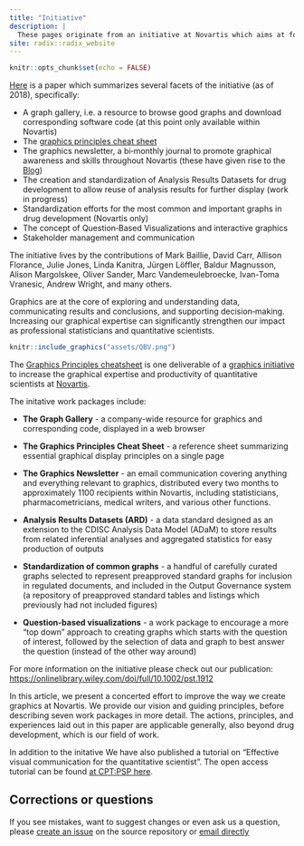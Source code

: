 ```yaml
---
title: "Initiative"
description: |
  These pages originate from an initiative at Novartis which aims at fostering the impact of quantitative scientists on decision-making based on data. While this motivation is set in pharmaceutical development, we hope this effort is of benefit to all quantitative scientists. 
site: radix::radix_website
---
```


```r
knitr::opts_chunk$set(echo = FALSE)
```

[Here](https://onlinelibrary.wiley.com/doi/full/10.1002/pst.1912) is a paper which summarizes several facets of the initiative (as of 2018), specifically:

*	A graph gallery, i.e. a resource to browse good graphs and download corresponding software code (at this point only available within Novartis)
*	The [graphics principles cheat sheet](cheatsheet.html)
*	The graphics newsletter, a bi‐monthly journal to promote graphical awareness and skills throughout Novartis (these have given rise to the [Blog](https://graphicsprinciples.github.io/gallery/))
*	The creation and standardization of Analysis Results Datasets for drug development to allow reuse of analysis results for further display (work in progress)
*	Standardization efforts for the most common and important graphs in drug development (Novartis only)
*	The concept of Question‐Based Visualizations and interactive graphics
*	Stakeholder management and communication

The initiative lives by the contributions of Mark Baillie, David Carr, Allison Florance, Julie Jones, Linda Kanitra, Jürgen Löffler, Baldur Magnusson, Alison Margolskee, Oliver Sander, Marc Vandemeulebroecke, Ivan-Toma Vranesic, Andrew Wright, and many others. 



Graphics are at the core of exploring and understanding data, communicating results and conclusions, and supporting decision‐making. Increasing our graphical expertise can significantly strengthen our impact as professional statisticians and quantitative scientists.

```r
knitr::include_graphics("assets/QBV.png")
```

The [Graphics Principles cheatsheet](https://github.com/GraphicsPrinciples/CheatSheet/blob/master/NVSCheatSheet.pdf) is one deliverable of a [graphics initiative](https://onlinelibrary.wiley.com/doi/full/10.1002/pst.1912) to increase the graphical expertise and productivity of quantitative scientists at [Novartis](https://www.novartis.com/our-science). 

The initative work packages include:

- **The Graph Gallery** - a company-wide resource for graphics and corresponding code, displayed in a web browser

- **The Graphics Principles Cheat Sheet** - a reference sheet summarizing essential graphical display principles on a single page

- **The Graphics Newsletter** - an email communication covering anything and everything relevant to graphics, distributed every two months to approximately 1100 recipients within Novartis, including statisticians, pharmacometricians, medical writers, and various other functions.

- **Analysis Results Datasets (ARD)** - a data standard designed as an extension to the CDISC Analysis Data Model (ADaM) to store results from related inferential analyses and aggregated statistics for easy production of outputs

- **Standardization of common graphs** - a handful of carefully curated graphs selected to represent preapproved standard graphs for inclusion in regulated documents, and included in the Output Governance system (a repository of preapproved standard tables and listings which previously had not included figures)

- **Question-based visualizations** - a work package to encourage a more "top down" approach to creating graphs which starts with the question of interest, followed by the selection of data and graph to best answer the question (instead of the other way around)

For more information on the initiative please check out our publication: [https://onlinelibrary.wiley.com/doi/full/10.1002/pst.1912](https://onlinelibrary.wiley.com/doi/full/10.1002/pst.1912) 

In this article, we present a concerted effort to improve the way we create graphics at Novartis. We provide our vision and guiding principles, before describing seven work packages in more detail. The actions, principles, and experiences laid out in this paper are applicable generally, also beyond drug development, which is our field of work. 


In addition to the initative We have also published a tutorial on "Effective visual communication for the quantitative scientist". The open access tutorial can be found [at CPT:PSP here](https://ascpt.onlinelibrary.wiley.com/doi/10.1002/psp4.12455). 


## Corrections or questions {.appendix}

If you see mistakes, want to suggest changes or even ask us a question, please [create an issue](https://github.com/GraphicsPrinciples/GraphicsPrinciples.github.io/issues) on the source repository or [email directly](mailto:bailliem@gmail.com)

